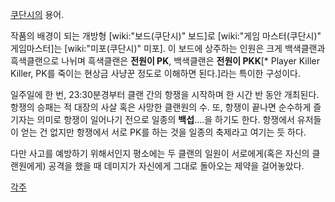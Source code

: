 [[쿠단시]]의 용어.

작품의 배경이 되는 개방형 [wiki:"보드(쿠단시)" 보드]로 [wiki:"게임 마스터(쿠단시)" 게임마스터]는 [wiki:"미포(쿠단시)" 미포].
이 보드에 상주하는 인원은 크게 백색클랜과 흑색클랜으로 나뉘며 흑색클랜은 '''전원이 PK''', 백색클랜은 '''전원이 PKK'''[* Player Killer Killer, PK를 죽이는 현상금 사냥꾼 정도로 이해하면 된다.]라는 특이한 구성이다. 

일주일에 한 번, 23:30분경부터 클랜 간의 항쟁을 시작하며 한 시간 반 동안 개최된다. 항쟁의 승패는 적 대장의 사살 혹은 사망한 클랜원의 수. 또, 항쟁이 끝나면 순수하게 즐기자는 의미로 항쟁이 일어나기 전으로 일종의 '''백섭'''....을 하기도 한다. 항쟁에서 유저들이 얻는 건 없지만 항쟁에서 서로 PK를 하는 것을 일종의 축제라고 여기는 듯 하다. 

다만 사고를 예방하기 위해서인지 평소에는 두 클랜의 일원이 서로에게(혹은 자신의 클랜원에게) 공격을 했을 때 데미지가 자신에게 그대로 돌아오는 제약을 걸어놓았다.  

[[각주]]
